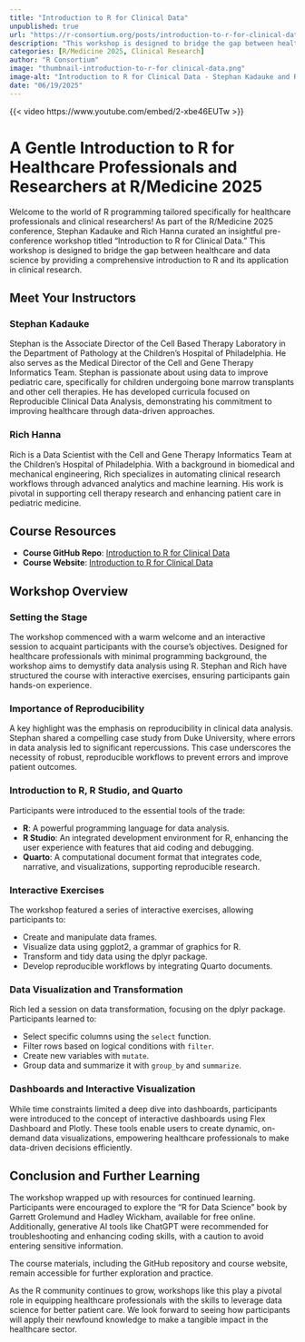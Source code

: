 ```yaml
--- 
title: "Introduction to R for Clinical Data" 
unpublished: true 
url: "https://r-consortium.org/posts/introduction-to-r-for-clinical-data/"
description: "This workshop is designed to bridge the gap between healthcare and data science by providing a comprehensive introduction to R and its application in clinical research." 
categories: [R/Medicine 2025, Clinical Research]
author: "R Consortium" 
image: "thumbnail-introduction-to-r-for clinical-data.png" 
image-alt: "Introduction to R for Clinical Data - Stephan Kadauke and Rich Hanna" 
date: "06/19/2025" 
---
```


{{< video https://www.youtube.com/embed/2-xbe46EUTw >}}

# A Gentle Introduction to R for Healthcare Professionals and Researchers at R/Medicine 2025

Welcome to the world of R programming tailored specifically for healthcare professionals and clinical researchers! As part of the R/Medicine 2025 conference, Stephan Kadauke and Rich Hanna curated an insightful pre-conference workshop titled "Introduction to R for Clinical Data." This workshop is designed to bridge the gap between healthcare and data science by providing a comprehensive introduction to R and its application in clinical research.

## Meet Your Instructors

### Stephan Kadauke
Stephan is the Associate Director of the Cell Based Therapy Laboratory in the Department of Pathology at the Children’s Hospital of Philadelphia. He also serves as the Medical Director of the Cell and Gene Therapy Informatics Team. Stephan is passionate about using data to improve pediatric care, specifically for children undergoing bone marrow transplants and other cell therapies. He has developed curricula focused on Reproducible Clinical Data Analysis, demonstrating his commitment to improving healthcare through data-driven approaches.

### Rich Hanna
Rich is a Data Scientist with the Cell and Gene Therapy Informatics Team at the Children’s Hospital of Philadelphia. With a background in biomedical and mechanical engineering, Rich specializes in automating clinical research workflows through advanced analytics and machine learning. His work is pivotal in supporting cell therapy research and enhancing patient care in pediatric medicine.

## Course Resources

- **Course GitHub Repo**: [Introduction to R for Clinical Data](https://github.com/skadauke/intro-to-r-for-clinical-data-rmed2025)
- **Course Website**: [Introduction to R for Clinical Data](https://stephan-kadauke.quarto.pub/intro-to-r-for-clinical-data-rmed2025/)

## Workshop Overview

### Setting the Stage
The workshop commenced with a warm welcome and an interactive session to acquaint participants with the course's objectives. Designed for healthcare professionals with minimal programming background, the workshop aims to demystify data analysis using R. Stephan and Rich have structured the course with interactive exercises, ensuring participants gain hands-on experience.

### Importance of Reproducibility
A key highlight was the emphasis on reproducibility in clinical data analysis. Stephan shared a compelling case study from Duke University, where errors in data analysis led to significant repercussions. This case underscores the necessity of robust, reproducible workflows to prevent errors and improve patient outcomes.

### Introduction to R, R Studio, and Quarto
Participants were introduced to the essential tools of the trade:

- **R**: A powerful programming language for data analysis.
- **R Studio**: An integrated development environment for R, enhancing the user experience with features that aid coding and debugging.
- **Quarto**: A computational document format that integrates code, narrative, and visualizations, supporting reproducible research.

### Interactive Exercises
The workshop featured a series of interactive exercises, allowing participants to:

- Create and manipulate data frames.
- Visualize data using ggplot2, a grammar of graphics for R.
- Transform and tidy data using the dplyr package.
- Develop reproducible workflows by integrating Quarto documents.

### Data Visualization and Transformation
Rich led a session on data transformation, focusing on the dplyr package. Participants learned to:

- Select specific columns using the `select` function.
- Filter rows based on logical conditions with `filter`.
- Create new variables with `mutate`.
- Group data and summarize it with `group_by` and `summarize`.

### Dashboards and Interactive Visualization
While time constraints limited a deep dive into dashboards, participants were introduced to the concept of interactive dashboards using Flex Dashboard and Plotly. These tools enable users to create dynamic, on-demand data visualizations, empowering healthcare professionals to make data-driven decisions efficiently.

## Conclusion and Further Learning

The workshop wrapped up with resources for continued learning. Participants were encouraged to explore the "R for Data Science" book by Garrett Grolemund and Hadley Wickham, available for free online. Additionally, generative AI tools like ChatGPT were recommended for troubleshooting and enhancing coding skills, with a caution to avoid entering sensitive information.

The course materials, including the GitHub repository and course website, remain accessible for further exploration and practice.

As the R community continues to grow, workshops like this play a pivotal role in equipping healthcare professionals with the skills to leverage data science for better patient care. We look forward to seeing how participants will apply their newfound knowledge to make a tangible impact in the healthcare sector.